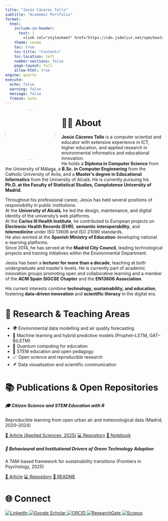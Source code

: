 ```yaml
---
title: "Jesús Cáceres Tello"
subtitle: "Academic Portfolio"
format:
  html:
    include-in-header:
      text: |
        <link rel="stylesheet" href="https://cdn.jsdelivr.net/npm/bootstrap-icons@1.10.5/font/bootstrap-icons.css">
    theme: cosmo
    toc: true
    toc-title: "Contents"
    toc-location: left
    number-sections: false
    page-layout: full
    allow-html: true
engine: quarto
execute:
  echo: false
  warning: false
  message: false
  freeze: auto
---
```



![](images/profile.jpg){width="160" style="border-radius:50%;float:left;margin-right:20px;margin-bottom:10px;"}


# 👨‍🏫 About

<div class="intro-block">

**Jesús Cáceres Tello** is a computer scientist and educator with extensive experience in ICT, higher education, and applied research in environmental informatics and educational innovation.  
He holds a **Diploma in Computer Science** from the University of Málaga, a **B.Sc. in Computer Engineering** from the Catholic University of Ávila, and a **Master’s degree in Educational Informatics** from the University of Alcalá. He is currently pursuing his **Ph.D. at the Faculty of Statistical Studies, Complutense University of Madrid**.

Throughout his professional career, Jesús has held several positions of responsibility in public institutions.  
At the **University of Alcalá**, he led the design, maintenance, and digital identity of the university’s web platforms.  
At the **Carlos III Health Institute**, he contributed to European projects on **Electronic Health Records (EHR)**, **semantic interoperability**, and **telemedicine** under ISO 13606 and ISO 21090 standards.  
He also worked at the **Spanish Ministry of Education** developing national e-learning platforms.  
Since 2014, he has served at the **Madrid City Council**, leading technological projects and training initiatives within the Environmental Department.

Jesús has been a **lecturer for more than a decade**, teaching at both undergraduate and master’s levels. He is currently part of academic innovation groups promoting open and collaborative learning and a member of the **ACM Spain SIGCSE Chapter** and the **EN13606 Association**.

His current interests combine **technology, sustainability, and education**, fostering **data-driven innovation** and **scientific literacy** in the digital era.

</div>



# 🔬 Research & Teaching Areas

- 🌍 Environmental data modelling and air quality forecasting  
- 🤖 Machine learning and hybrid predictive models (Prophet–LSTM, GAT–BiLSTM)  
- 🧠 Quantum computing for education  
- 🧩 STEM education and open pedagogy  
- 📈 Open science and reproducible research  
- 🪶 Data visualisation and scientific communication  



# 📚 Publications & Open Repositories

```{=html}
<div class="row g-4">

  <div class="col-md-6">
    <div class="card shadow-sm border-0 p-3 h-100">
      <div class="card-body">
        <h5 class="card-title">🎓 Citizen Science and STEM Education with R</h5>
        <p class="card-text">
          Reproducible learning from open urban air and meteorological data (Madrid, 2020–2024)
        </p>
        <p>
          <a href="https://jcaceres-academic.github.io/OpenUrbanAirandMeteorological/" target="_blank" class="btn btn-primary btn-sm">📄 Article (Applied Sciences, 2025)</a>
          <a href="https://github.com/jcaceres-academic/OpenUrbanAirandMeteorological" target="_blank" class="btn btn-info btn-sm">💻 Repository</a>
          <a href="https://jcaceres-academic.github.io/OpenUrbanAirandMeteorological/docs/notebooks/summary.html" target="_blank" class="btn btn-success btn-sm">📘 Notebook</a>
        </p>
      </div>
    </div>
  </div>

  <div class="col-md-6">
    <div class="card shadow-sm border-0 p-3 h-100">
      <div class="card-body">
        <h5 class="card-title">🌱 Behavioural and Institutional Drivers of Green Technology Adoption</h5>
        <p class="card-text">
          A TAM-based framework for sustainability transitions (Frontiers in Psychology, 2025)
        </p>
        <p>
          <a href="#" target="_blank" class="btn btn-primary btn-sm">📄 Article</a>
          <a href="https://github.com/jcaceres-academic/GreenTechnologyAdoption" target="_blank" class="btn btn-info btn-sm">💻 Repository</a>
          <a href="#" target="_blank" class="btn btn-success btn-sm">📘 README</a>
        </p>
      </div>
    </div>
  </div>

</div>
```

 
# 🌐 Connect

```{=html}
<div class="footer-icons">
  <a href="https://www.linkedin.com/in/cacerestj/" title="Linkedin" target="_blank">
    <img src="images/linkedin.png" alt="LinkedIn">
  </a>
  <a href="https://scholar.google.es/citations?user=IHPgogMAAAAJ" title="Google Scholar" target="_blank">
    <img src="images/scholar.png" alt="Google Scholar">
  </a>
  <a href="https://orcid.org/0000-0003-0958-6688" title="Orcid" target="_blank">
    <img src="images/orcid.png" alt="ORCID">
  </a>
  <a href="https://www.researchgate.net/profile/Jesus-Tello" title="Researchgate" target="_blank">
    <img src="images/researchgate.png" alt="ResearchGate">
  </a>
  <a href="https://www.scopus.com/authid/detail.uri?authorId=TU_SCOPUS_ID" target="_blank">
    <img src="images/scopus.png" alt="Scopus">
  </a>
</div>

```

